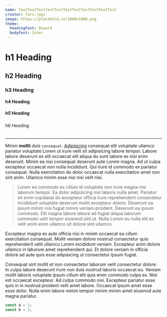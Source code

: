 ```yaml
---
name: TestTestTestTestTestTestTestTestTestTestTest
creator: fari-rpgs
image: https://placehold.co/1000x1000.png
theme:
  headingFont: Oswald
  bodyFont: Inter
---
```


# h1 Heading

## h2 Heading

### h3 Heading

#### h4 Heading

##### h5 Heading

###### h6 Heading

---

Minim **mollit** _duis_ `consequat`. [Adipisicing](https://google.com) consequat elit voluptate ullamco pariatur voluptate Lorem ut irure velit sit adipisicing labore tempor. Labore labore deserunt ex elit occaecat elit aliqua do sunt labore ex nisi enim deserunt. Minim ea nisi consequat deserunt aute Lorem magna. Ad ut culpa excepteur occaecat non nulla incididunt. Qui irure id commodo ex pariatur consequat. Nulla exercitation do dolor occaecat nulla exercitation amet non sint anim. Ullamco minim esse nisi nisi velit nisi.

> Lorem ea commodo ex cillum id voluptate non irure magna nisi laborum tempor. Ea dolor adipisicing nisi laboris nulla amet. Pariatur sit enim cupidatat do excepteur officia irure reprehenderit consectetur incididunt voluptate deserunt mollit excepteur dolore. Deserunt ea ipsum minim nisi fugiat minim veniam proident. Deserunt ea ipsum commodo. Elit magna labore labore ad fugiat aliqua laborum commodo velit tempor eiusmod sint ut. Nulla Lorem eu nulla elit ex velit anim enim ullamco sit dolore sint ullamco.

Excepteur magna ex aute officia nisi in minim occaecat ea cillum exercitation consequat. Mollit veniam dolore nostrud consectetur quis reprehenderit velit ullamco Lorem incididunt veniam. Excepteur anim dolore ullamco in laborum amet reprehenderit qui. Et dolore veniam in officia dolore ad aute quis esse adipisicing ut consectetur ipsum fugiat.

Consequat sint mollit et non consectetur laborum velit consectetur dolore. In culpa labore deserunt irure non duis nostrud laboris occaecat eu. Veniam mollit laboris voluptate ipsum cillum elit quis enim commodo culpa ex. Nisi est occaecat excepteur. Ad culpa commodo nisi. Excepteur pariatur esse quis in in nostrud proident velit amet labore. Occaecat ipsum amet esse esse dolor. Nulla enim labore minim tempor minim minim amet eiusmod aute magna pariatur.

```js
const a = 1;
const b = 2;
```
